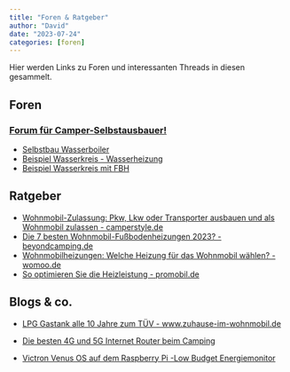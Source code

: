```yaml
---
title: "Foren & Ratgeber"
author: "David"
date: "2023-07-24"
categories: [foren]
---
```


Hier werden Links zu Foren und interessanten Threads in diesen gesammelt.

<!--
add a link with: '[](){target="_blank"}'
-->

## Foren

### [Forum für Camper-Selbstausbauer!](https://forum.camper-bauen.de)

- [Selbstbau Wasserboiler](https://forum.camper-bauen.de/viewtopic.php?p=33728#p33728){target="_blank"}
- [Beispiel Wasserkreis - Wasserheizung](https://forum.camper-bauen.de/viewtopic.php?t=246&hilit=fussbodenheizung&start=10#p13847){target="_blank"}
- [Beispiel Wasserkreis mit FBH ](https://forum.camper-bauen.de/viewtopic.php?t=246&hilit=wasserheizung+rohr&start=120#p86570){target="_blank"}


## Ratgeber

- [Wohnmobil-Zulassung: Pkw, Lkw oder Transporter ausbauen und als Wohnmobil zulassen - camperstyle.de](https://camperstyle.de/wohnmobil-zulassung-pkw-lkw-oder-transporter-ausbauen-und-als-wohnmobil-zulassen/){target="_blank"}
- [Die 7 besten Wohnmobil-Fußbodenheizungen 2023? - beyondcamping.de](https://www.beyondcamping.de/wohnmobil-fussbodenheizung/){target="_blank"}
- [Wohnmobilheizungen: Welche Heizung für das Wohnmobil wählen? - womoo.de](https://womoo.de/ratgeber/heizung-fuers-wohnmobil/#wasserheizung){target="_blank"}
- [So optimieren Sie die Heizleistung - promobil.de](https://www.promobil.de/tipps/wohnmobil-heizung-optimieren-warmwasser-fussboden/){target="_blank"}

## Blogs & co.
- [LPG Gastank alle 10 Jahre zum TÜV - www.zuhause-im-wohnmobil.de](https://www.zuhause-im-wohnmobil.de/lpg-gastank-alle-10-jahre-zum-tuev/){target="_blank"}

- [Die besten 4G und 5G Internet Router beim Camping](https://camper.help/internet-router-im-test/){target="_blank"}

- [Victron Venus OS auf dem Raspberry Pi -Low Budget Energiemonitor](https://obenschlaefer.com/low-budget-energiemonitor-victron-venus-os-mit-raspberry-pi-obenschlaefer/#Zum_Schluss_8211_das_8222Meisterwerk8220_vollenden){target="_blank"}

